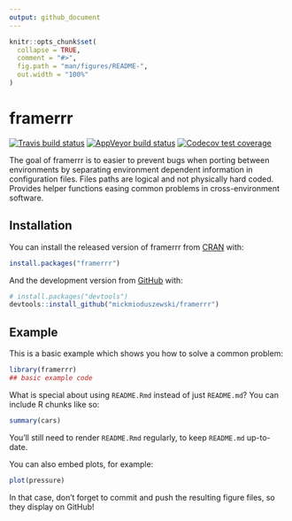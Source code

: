 ```yaml
---
output: github_document
---
```


<!-- README.md is generated from README.Rmd. Please edit that file -->

```r
knitr::opts_chunk$set(
  collapse = TRUE,
  comment = "#>",
  fig.path = "man/figures/README-",
  out.width = "100%"
)
```

# framerrr

<!-- badges: start -->
[![Travis build status](https://travis-ci.com/mickmioduszewski/framerrr.svg?branch=master)](https://travis-ci.com/mickmioduszewski/framerrr)
[![AppVeyor build status](https://ci.appveyor.com/api/projects/status/github/mickmioduszewski/framerrr?branch=master&svg=true)](https://ci.appveyor.com/project/mickmioduszewski/framerrr)
[![Codecov test coverage](https://codecov.io/gh/mickmioduszewski/framerrr/branch/master/graph/badge.svg)](https://codecov.io/gh/mickmioduszewski/framerrr?branch=master)
<!-- badges: end -->

The goal of framerrr is to easier to prevent bugs when porting between environments by separating environment dependent information in configuration files. Files paths are logical and not physically hard coded. Provides helper functions easing common problems in cross-environment software.

## Installation

You can install the released version of framerrr from [CRAN](https://CRAN.R-project.org) with:

``` r
install.packages("framerrr")
```

And the development version from [GitHub](https://github.com/) with:

``` r
# install.packages("devtools")
devtools::install_github("mickmioduszewski/framerrr")
```
## Example

This is a basic example which shows you how to solve a common problem:

```r
library(framerrr)
## basic example code
```

What is special about using `README.Rmd` instead of just `README.md`? You can include R chunks like so:

```r
summary(cars)
```

You'll still need to render `README.Rmd` regularly, to keep `README.md` up-to-date.

You can also embed plots, for example:

```r
plot(pressure)
```

In that case, don't forget to commit and push the resulting figure files, so they display on GitHub!
